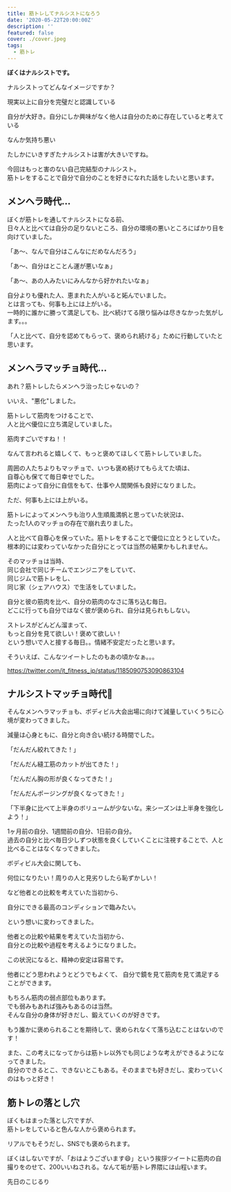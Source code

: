 ```yaml
---
title: 筋トレしてナルシストになろう
date: '2020-05-22T20:00:00Z'
description: ''
featured: false
cover: ./cover.jpeg
tags:
  - 筋トレ
---
```



**ぼくはナルシストです。**

ナルシストってどんなイメージですか？

<Callout emoji='😩'>現実以上に自分を完璧だと認識している</Callout>

<Paragraph />

<Callout emoji='😰'>自分が大好き。自分にしか興味がなく他人は自分のために存在していると考えている</Callout>

<Paragraph />

<Callout emoji='🤢'>なんか気持ち悪い</Callout>

たしかにいきすぎたナルシストは害が大きいですね。

今回はもっと害のない自己完結型のナルシスト。  
筋トレをすることで自分で自分のことを好きになれた話をしたいと思います。

## メンヘラ時代…

ぼくが筋トレを通してナルシストになる前、  
日々人と比べては自分の足りないところ、自分の環境の悪いところにばかり目を向けていました。

「あ〜、なんで自分はこんなにだめなんだろう」

「あ〜、自分はとことん運が悪いなぁ」

「あ〜、あの人みたいにみんなから好かれたいなぁ」

自分よりも優れた人、恵まれた人がいると妬んでいました。  
とは言っても、何事も上には上がいる。  
一時的に誰かに勝って満足しても、比べ続けてる限り悩みは尽きなかった気がします。。。

「人と比べて、自分を認めてもらって、褒められ続ける」ために行動していたと思います。  


## メンヘラマッチョ時代…

<Callout emoji='🤔'>あれ？筋トレしたらメンヘラ治ったじゃないの？</Callout>

いいえ、<Text as='span' color='red.700' fontWeight='bold'>"悪化"</Text>しました。

筋トレして筋肉をつけることで、  
人と比べ優位に立ち満足していました。

<Callout emoji='😘' bg='pink.50'>筋肉すごいですね！！</Callout>

なんて言われると嬉しくて、もっと褒めてほしくて筋トレしていました。

周囲の人たちよりもマッチョで、いつも褒め続けてもらえてた頃は、  
自尊心も保てて毎日幸せでした。  
筋肉によって自分に自信をもて、仕事や人間関係も良好になりました。

ただ、何事も上には上がいる。

筋トレによってメンヘラも治り人生順風満帆と思っていた状況は、  
たった1人のマッチョの存在で崩れ去りました。

人と比べて自尊心を保っていた。筋トレをすることで優位に立とうとしていた。  
根本的には変わっていなかった自分にとっては当然の結果かもしれません。

そのマッチョは当時、  
同じ会社で同じチームでエンジニアをしていて、  
同じジムで筋トレをし、  
同じ家（シェアハウス）で生活をしていました。

自分と彼の筋肉を比べ、自分の筋肉のなさに落ち込む毎日。  
どこに行っても自分ではなく彼が褒められ、自分は見られもしない。

ストレスがどんどん溜まって、  
もっと自分を見て欲しい！褒めて欲しい！  
という想いで人と接する毎日。。情緒不安定だったと思います。

そういえば、こんなツイートしたのもあの頃かなぁ。。。

https://twitter.com/it_fitness_jp/status/1185090753090863104

## ナルシストマッチョ時代💪

そんなメンヘラマッチョも、ボディビル大会出場に向けて減量していくうちに心境が変わってきました。

減量は心身ともに、自分と向き合い続ける時間でした。

「だんだん絞れてきた！」

「だんだん縫工筋のカットが出てきた！」

「だんだん胸の形が良くなってきた！」

「だんだんポージングが良くなってきた！」

「下半身に比べて上半身のボリュームが少ないな。来シーズンは上半身を強化しよう！」

1ヶ月前の自分、1週間前の自分、1日前の自分。  
過去の自分と比べ毎日少しずつ状態を良くしていくことに注視することで、人と比べることはなくなってきました。

ボディビル大会に関しても、

何位になりたい！周りの人と見劣りしたら恥ずかしい！

など他者との比較を考えていた当初から、

自分にできる最高のコンディションで臨みたい。

という想いに変わってきました。

他者との比較や結果を考えていた当初から、  
自分との比較や過程を考えるようになりました。

この状況になると、精神の安定は容易です。

他者にどう思われようとどうでもよくて、
自分で鏡を見て筋肉を見て満足することができます。

もちろん筋肉の弱点部位もあります。  
でも弱みもあれば強みもあるのは当然。  
そんな自分の身体が好きだし、鍛えていくのが好きです。

もう誰かに褒められることを期待して、褒められなくて落ち込むことはないのです！

また、この考えになってからは筋トレ以外でも同じような考えができるようになってきました。  
自分のできるとこ、できないとこもある。そのままでも好きだし、変わっていくのはもっと好き！

## 筋トレの落とし穴

ぼくもはまった落とし穴ですが、  
筋トレをしていると色んな人から褒められます。

リアルでもそうだし、SNSでも褒められます。

ぼくはしないですが、「おはようございます😄」という挨拶ツイートに筋肉の自撮りをのせて、200いいねされる。なんて垢が筋トレ界隈には山程います。

先日のこじるり